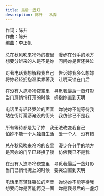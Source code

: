 ```yaml
---
title: 最后一盏灯
description: 陈升 - 私奔
---
```


作词：陈升<br />作曲：陈升<br />编曲：李正帆<br /><br />总在秋风吹来冷冷的夜里　漫步在分手的地方<br />想要分辨来的人是不是妳　问问妳是否还哭泣<br /><br />对著电话我想解释我自己　告诉妳我多么想妳<br />将妳轻轻拥抱温柔靠著我　让明天锁在门后<br /><br />在没有人迹冷冷夜空里　寻觅著最后一盏灯影<br />当门扉悄悄打开的时候　拥抱妳直到天明<br /><br />电话里有轻轻哭泣的声音　妳说妳不能等待我<br />站在街灯潺潺淹没的街头　我仿佛已不是我<br /><br />所有等待都是为了妳　我无法改变我自己<br />怕妳不能一个人独自生活　爱一个人　没有错<br /><br />总在秋风吹来冷冷的夜里　漫步在分手的地方<br />是否妳的门早已经换了锁　仿佛我已不是我<br /><br />在没有人迹冷冷夜空里　寻觅著最后一盏灯影<br />当门已悄悄掩上的时候　要哭泣直到天明<br /><br />电话里有轻轻哭泣的声音　妳说妳不能等待我<br />想要问妳是否能再见一面　妳是我最后的一盏灯